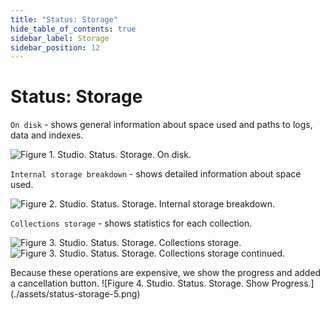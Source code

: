 ```yaml
---
title: "Status: Storage"
hide_table_of_contents: true
sidebar_label: Storage
sidebar_position: 12
---
```



# Status: Storage

`On disk` - shows general information about space used and paths to logs, data and indexes.

![Figure 1. Studio. Status. Storage. On disk.](./assets/status-storage-1.png)

`Internal storage breakdown` - shows detailed information about space used. 

![Figure 2. Studio. Status. Storage. Internal storage breakdown.](./assets/status-storage-2.png)

`Collections storage` - shows statistics for each collection.

![Figure 3. Studio. Status. Storage. Collections storage.](./assets/status-storage-3.png)
![Figure 3. Studio. Status. Storage. Collections storage continued.](./assets/status-storage-4.png)

<Admonition type="note" title="">
Because these operations are expensive, we show the progress and added a cancellation button.
</Admonition>
![Figure 4. Studio. Status. Storage. Show Progress.](./assets/status-storage-5.png)
